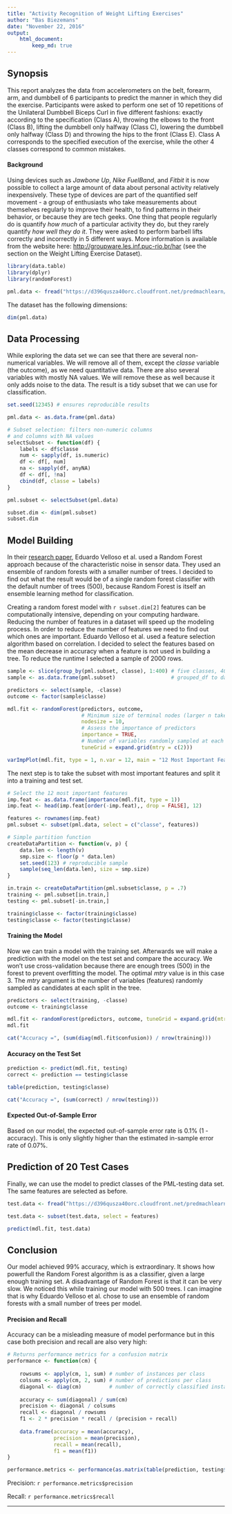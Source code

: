 ```yaml
---
title: "Activity Recognition of Weight Lifting Exercises"
author: "Bas Biezemans"
date: "November 22, 2016"
output:
    html_document:
        keep_md: true
---
```


## Synopsis

This report analyzes the data from accelerometers on the belt, forearm, arm, and dumbbell of 6 participants to predict the manner in which they did the exercise. Participants were asked to perform one set of 10 repetitions of the Unilateral Dumbbell Biceps Curl in five different fashions: exactly according to the specification (Class A), throwing the elbows to the front (Class B), lifting the dumbbell only halfway (Class C), lowering the dumbbell only halfway (Class D) and throwing the hips to the front (Class E). Class A corresponds to the specified execution of the exercise, while the other 4 classes correspond to common mistakes.

#### Background

Using devices such as _Jawbone Up_, _Nike FuelBand_, and _Fitbit_ it is now possible to collect a large amount of data about personal activity relatively inexpensively. These type of devices are part of the quantified self movement - a group of enthusiasts who take measurements about themselves regularly to improve their health, to find patterns in their behavior, or because they are tech geeks. One thing that people regularly do is quantify _how much_ of a particular activity they do, but they rarely quantify _how well they do it_. They were asked to perform barbell lifts correctly and incorrectly in 5 different ways. More information is available from the website here: <http://groupware.les.inf.puc-rio.br/har> (see the section on the Weight Lifting Exercise Dataset).

```r
library(data.table)
library(dplyr)
library(randomForest)
```

```r
pml.data <- fread("https://d396qusza40orc.cloudfront.net/predmachlearn/pml-training.csv")
```

The dataset has the following dimensions:

```r
dim(pml.data)
```

## Data Processing

While exploring the data set we can see that there are several non-numerical variables. We will remove all of them, except the _classe_ variable (the outcome), as we need quantitative data. There are also several variables with mostly NA values. We will remove these as well because it only adds noise to the data. The result is a tidy subset that we can use for classification.

```r
set.seed(12345) # ensures reproducible results

pml.data <- as.data.frame(pml.data)

# Subset selection: filters non-numeric columns
# and columns with NA values
selectSubset <- function(df) {
    labels <- df$classe
    num <- sapply(df, is.numeric)
    df <- df[, num]
    na <- sapply(df, anyNA)
    df <- df[, !na]
    cbind(df, classe = labels)
}

pml.subset <- selectSubset(pml.data)

subset.dim <- dim(pml.subset)
subset.dim
```

## Model Building

In their [research paper](http://groupware.les.inf.puc-rio.br/public/papers/2013.Velloso.QAR-WLE.pdf), Eduardo Velloso et al. used a Random Forest approach because of the characteristic noise in sensor data. They used an ensemble of random forests with a smaller number of trees. I decided to find out what the result would be of a single random forest classifier with the default number of trees (500), because Random Forest is itself an ensemble learning method for classification.

Creating a random forest model with `r subset.dim[2]` features can be computationally intensive, depending on your computing hardware. Reducing the number of features in a dataset will speed up the modeling process. In order to reduce the number of features we need to find out which ones are important. Eduardo Velloso et al. used a feature selection algorithm based on correlation. I decided to select the features based on the mean decrease in accuracy when a feature is not used in building a tree. To reduce the runtime I selected a sample of 2000 rows.

```r
sample <- slice(group_by(pml.subset, classe), 1:400) # five classes, 400 rows per class
sample <- as.data.frame(pml.subset)                  # grouped_df to data.frame

predictors <- select(sample, -classe)
outcome <- factor(sample$classe)

mdl.fit <- randomForest(predictors, outcome,
                        # Minimum size of terminal nodes (larger n takes less time)
                        nodesize = 10,
                        # Assess the importance of predictors
                        importance = TRUE,
                        # Number of variables randomly sampled at each split
                        tuneGrid = expand.grid(mtry = c(2)))
```

```r
varImpPlot(mdl.fit, type = 1, n.var = 12, main = "12 Most Important Features")
```

The next step is to take the subset with most important features and split it into a training and test set.

```r
# Select the 12 most important features
imp.feat <- as.data.frame(importance(mdl.fit, type = 1))
imp.feat <- head(imp.feat[order(-imp.feat),, drop = FALSE], 12)

features <- rownames(imp.feat)
pml.subset <- subset(pml.data, select = c("classe", features))

# Simple partition function
createDataPartition <- function(v, p) {
    data.len <- length(v)
    smp.size <- floor(p * data.len)
    set.seed(123) # reproducible sample
    sample(seq_len(data.len), size = smp.size)
}

in.train <- createDataPartition(pml.subset$classe, p = .7)
training <- pml.subset[in.train,]
testing <- pml.subset[-in.train,]

training$classe <- factor(training$classe)
testing$classe <- factor(testing$classe)
```

#### Training the Model

Now we can train a model with the training set. Afterwards we will make a prediction with the model on the test set and compare the accuracy. We won't use cross-validation because there are enough trees (500) in the forest to prevent overfitting the model. The optimal _mtry_ value is in this case 3. The _mtry_ argument is the number of variables (features) randomly sampled as candidates at each split in the tree.

```r
predictors <- select(training, -classe)
outcome <- training$classe

mdl.fit <- randomForest(predictors, outcome, tuneGrid = expand.grid(mtry = c(3)))
mdl.fit
```

```r
cat("Accuracy =", (sum(diag(mdl.fit$confusion)) / nrow(training)))
```

#### Accuracy on the Test Set

```r
prediction <- predict(mdl.fit, testing)
correct <- prediction == testing$classe

table(prediction, testing$classe)

cat("Accuracy =", (sum(correct) / nrow(testing)))
```

#### Expected Out-of-Sample Error

Based on our model, the expected out-of-sample error rate is 0.1% (1 - accuracy). This is only slightly higher than the estimated in-sample error rate of 0.07%.

## Prediction of 20 Test Cases

Finally, we can use the model to predict classes of the PML-testing data set. The same features are selected as before.

```r
test.data <- fread("https://d396qusza40orc.cloudfront.net/predmachlearn/pml-testing.csv")
```

```r
test.data <- subset(test.data, select = features)

predict(mdl.fit, test.data)
```

## Conclusion

Our model achieved 99% accuracy, which is extraordinary. It shows how powerfull the Random Forest algorithm is as a classifier, given a large enough training set. A disadvantage of Random Forest is that it can be very slow. We noticed this while training our model with 500 trees. I can imagine that is why Eduardo Velloso et al. chose to use an ensemble of random forests with a small number of trees per model.

#### Precision and Recall

Accuracy can be a misleading measure of model performance but in this case both precision and recall are also very high:

```r

# Returns performance metrics for a confusion matrix
performance <- function(cm) {
    
    rowsums <- apply(cm, 1, sum) # number of instances per class
    colsums <- apply(cm, 2, sum) # number of predictions per class
    diagonal <- diag(cm)         # number of correctly classified instances per class
    
    accuracy <- sum(diagonal) / sum(cm)
    precision <- diagonal / colsums
    recall <- diagonal / rowsums
    f1 <- 2 * precision * recall / (precision + recall)
    
    data.frame(accuracy = mean(accuracy),
               precision = mean(precision),
               recall = mean(recall),
               f1 = mean(f1))
}

performance.metrics <- performance(as.matrix(table(prediction, testing$classe)))
```

Precision: `r performance.metrics$precision`

Recall: `r performance.metrics$recall`

---

